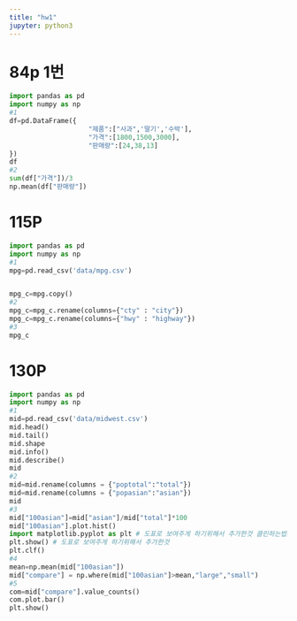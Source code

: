 ```yaml
---
title: "hw1"
jupyter: python3
---
```


# 84p 1번

```python
import pandas as pd
import numpy as np
#1
df=pd.DataFrame({
                    "제품":["사과",'딸기','수박'],
                    "가격":[1800,1500,3000],
                    "판매량":[24,38,13]
})
df
#2
sum(df["가격"])/3
np.mean(df["판매량"])

```



# 115P


```python
import pandas as pd
import numpy as np
#1
mpg=pd.read_csv('data/mpg.csv')


mpg_c=mpg.copy()
#2
mpg_c=mpg_c.rename(columns={"cty" : "city"})
mpg_c=mpg_c.rename(columns={"hwy" : "highway"})
#3
mpg_c

```
# 130P
```python
import pandas as pd
import numpy as np
#1
mid=pd.read_csv('data/midwest.csv')
mid.head()
mid.tail()
mid.shape
mid.info()
mid.describe()
mid
#2
mid=mid.rename(columns = {"poptotal":"total"})
mid=mid.rename(columns = {"popasian":"asian"})
mid
#3
mid["100asian"]=mid["asian"]/mid["total"]*100
mid["100asian"].plot.hist()
import matplotlib.pyplot as plt # 도표로 보여주게 하기위해서 추가한것 클린하는법은 plt.clf()
plt.show() # 도표로 보여주게 하기위해서 추가한것 
plt.clf()
#4
mean=np.mean(mid["100asian"])
mid["compare"] = np.where(mid["100asian"]>mean,"large","small")
#5
com=mid["compare"].value_counts()
com.plot.bar()
plt.show()


```


